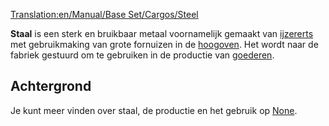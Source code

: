 [[Translation:en/Manual/Base Set/Cargos/Steel]]

{{nl/Vracht|name=Staal
|image=Steel.png
|geproduceerd=[[nl/Manual/Base Set/Industries/Hoogoven|Hoogoven]]
|geaccepteerd=[[nl/Manual/Base Set/Industries/Fabriek|Fabriek]]
}}

'''Staal''' is een sterk en bruikbaar metaal voornamelijk gemaakt van [[nl/Manual/Base Set/Cargos/IJzererts|ijzererts]] met gebruikmaking van grote fornuizen in de [[nl/hoogoven|hoogoven]]. Het wordt naar de fabriek gestuurd om te gebruiken in de productie van [[nl/goederen|goederen]].

==Achtergrond==
Je kunt meer vinden over staal, de productie en het gebruik op [https://www.wikipedia.org/wiki/Steel None].